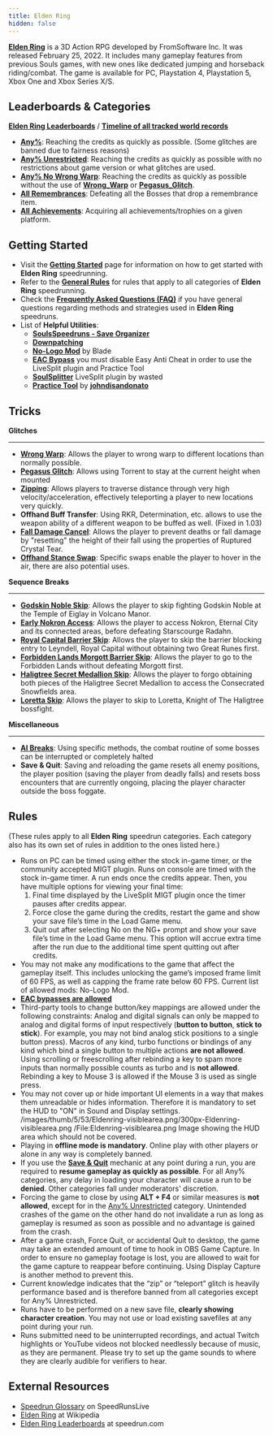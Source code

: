 ```yaml
---
title: Elden Ring
hidden: false
---
```


[**Elden Ring**]() is a 3D Action RPG developed by FromSoftware Inc. It was released February 25, 2022. It includes many gameplay features from previous Souls games, with new ones like dedicated jumping and horseback riding/combat. The game is available for PC, Playstation 4, Playstation 5, Xbox One and Xbox Series X/S.

## Leaderboards & Categories

[**Elden Ring Leaderboards**](https://www.speedrun.com/eldenring) / [**Timeline of all tracked world records**](/index.php?title=Timeline&action=edit&redlink=1)

- [**Any%**](/eldenring/any): Reaching the credits as quickly as possible. (Some glitches are banned due to fairness reasons)
- [**Any% Unrestricted**](/eldenring/any-unrestricted): Reaching the credits as quickly as possible with no restrictions about game version or what glitches are used.
- [**Any% No Wrong Warp**](/eldenring/any-no-wrong-warp): Reaching the credits as quickly as possible without the use of [**Wrong\_Warp**](/eldenring/wrong-warp) or [**Pegasus\_Glitch**](/eldenring/pegasus-glitch).
- [**All Remembrances**](/eldenring/all-remembrances): Defeating all the Bosses that drop a remembrance item.
- [**All Achievements**](/eldenring/all-achievements): Acquiring all achievements/trophies on a given platform.

## Getting Started

- Visit the [**Getting Started**](/eldenring/getting-started) page for information on how to get started with **Elden Ring** speedrunning.
- Refer to the [**General Rules**](/eldenringrules) for rules that apply to all categories of **Elden Ring** speedrunning.
- Check the [**Frequently Asked Questions (FAQ)**](/index.php?title=Frequently_Asked_Questions&action=edit&redlink=1) if you have general questions regarding methods and strategies used in **Elden Ring** speedruns.
- List of **Helpful Utilities**:
  - [**SoulsSpeedruns - Save Organizer**](https://github.com/Kahmul/SoulsSpeedruns-Save-Organizer/releases)
  - [**Downpatching**](/eldenring/downpatching)
  - [**No-Logo Mod**](https://github.com/bladecoding/DarkSouls3RemoveIntroScreens/releases/) by Blade
  - [**EAC Bypass**](/eldenring/eac-bypass) you must disable Easy Anti Cheat in order to use the LiveSplit plugin and Practice Tool
  - [**SoulSplitter**](https://github.com/FrankvdStam/SoulSplitter/wiki/Installation) LiveSplit plugin by wasted
  - [**Practice Tool**](/eldenring/practice-tool) by [**johndisandonato**](//twitch.tv/johndisandonato)

## Tricks

**Glitches**

---

- [**Wrong Warp**](/eldenring/wrong-warp): Allows the player to wrong warp to different locations than normally possible.
- [**Pegasus Glitch**](/eldenring/pegasus-glitch): Allows using Torrent to stay at the current height when mounted
- [**Zipping**](/eldenring/zipping): Allows players to traverse distance through very high velocity/acceleration, effectively teleporting a player to new locations very quickly.
- **Offhand Buff Transfer**: Using RKR, Determination, etc. allows to use the weapon ability of a different weapon to be buffed as well. (Fixed in 1.03)
- [**Fall Damage Cancel**](/eldenring/fall-damage-cancel): Allows the player to prevent deaths or fall damage by "resetting" the height of their fall using the properties of Ruptured Crystal Tear.
- [**Offhand Stance Swap**](/eldenring/offhand-stance-swap): Specific swaps enable the player to hover in the air, there are also potential uses.

**Sequence Breaks**

---

- [**Godskin Noble Skip**](/eldenring/godskin-noble-skip): Allows the player to skip fighting Godskin Noble at the Temple of Eiglay in Volcano Manor.
- [**Early Nokron Access**](/eldenring/early-nokron-access): Allows the player to access Nokron, Eternal City and its connected areas, before defeating Starscourge Radahn.
- [**Royal Capital Barrier Skip**](/eldenring/royal-capital-barrier-skip): Allows the player to skip the barrier blocking entry to Leyndell, Royal Capital without obtaining two Great Runes first.
- [**Forbidden Lands Morgott Barrier Skip**](/eldenring/forbidden-lands-morgott-barrier-skip): Allows the player to go to the Forbidden Lands without defeating Morgott first.
- [**Haligtree Secret Medallion Skip**](/eldenring/haligtree-secret-medallion-skip): Allows the player to forgo obtaining both pieces of the Haligtree Secret Medallion to access the Consecrated Snowfields area.
- [**Loretta Skip**](/eldenring/loretta-skip): Allows the player to skip to Loretta, Knight of The Haligtree bossfight.

**Miscellaneous**

---

- [**AI Breaks**](/eldenring/ai-breaks): Using specific methods, the combat routine of some bosses can be interrupted or completely halted
- **Save & Quit**: Saving and reloading the game resets all enemy positions, the player position (saving the player from deadly falls) and resets boss encounters that are currently ongoing, placing the player character outside the boss foggate.

## Rules

(These rules apply to all **Elden Ring** speedrun categories. Each category also has its own set of rules in addition to the ones listed here.)

- Runs on PC can be timed using either the stock in-game timer, or the community accepted MIGT plugin. Runs on console are timed with the stock in-game timer. A run ends once the credits appear. Then, you have multiple options for viewing your final time:
  1. Final time displayed by the LiveSplit MIGT plugin once the timer pauses after credits appear.
  1. Force close the game during the credits, restart the game and show your save file’s time in the Load Game menu.
  1. Quit out after selecting No on the NG+ prompt and show your save file’s time in the Load Game menu. This option will accrue extra time after the run due to the additional time spent quitting out after credits.
- You may not make any modifications to the game that affect the gameplay itself. This includes unlocking the game’s imposed frame limit of 60 FPS, as well as capping the frame rate below 60 FPS. Current list of allowed mods: No-Logo Mod.
- [**EAC bypasses are allowed**](/eldenring/eac-bypass)
- Third-party tools to change button/key mappings are allowed under the following constraints: Analog and digital signals can only be mapped to analog and digital forms of input respectively (**button to button**, **stick to stick**). For example, you may not bind analog stick positions to a single button press). Macros of any kind, turbo functions or bindings of any kind which bind a single button to multiple actions **are not allowed**. Using scrolling or freescrolling after rebinding a key to spam more inputs than normally possible counts as turbo and is **not allowed**. Rebinding a key to Mouse 3 is allowed if the Mouse 3 is used as single press.
- You may not cover up or hide important UI elements in a way that makes them unreadable or hides information. Therefore it is mandatory to set the HUD to "ON" in Sound and Display settings. /images/thumb/5/53/Eldenring-visiblearea.png/300px-Eldenring-visiblearea.png /File:Eldenring-visiblearea.png Image showing the HUD area which should not be covered.
- Playing in **offline mode is mandatory**. Online play with other players or alone in any way is completely banned.
- If you use the [**Save & Quit**](/eldenring/save-and-quit) mechanic at any point during a run, you are required to **resume gameplay as quickly as possible**. For all Any% categories, any delay in loading your character will cause a run to be **denied**. Other categories fall under moderators' discretion.
- Forcing the game to close by using **ALT + F4** or similar measures is **not allowed**, except for in the [Any% Unrestricted](/eldenring/any-unrestricted) category. Unintended crashes of the game on the other hand do not invalidate a run as long as gameplay is resumed as soon as possible and no advantage is gained from the crash.
- After a game crash, Force Quit, or accidental Quit to desktop, the game may take an extended amount of time to hook in OBS Game Capture. In order to ensure no gameplay footage is lost, you are allowed to wait for the game capture to reappear before continuing. Using Display Capture is another method to prevent this.
- Current knowledge indicates that the “zip” or “teleport” glitch is heavily performance based and is therefore banned from all categories except for Any% Unrestricted.
- Runs have to be performed on a new save file, **clearly showing character creation**. You may not use or load existing savefiles at any point during your run.
- Runs submitted need to be uninterrupted recordings, and actual Twitch highlights or YouTube videos not blocked needlessly because of music, as they are permanent. Please try to set up the game sounds to where they are clearly audible for verifiers to hear.

## External Resources

- [Speedrun Glossary](//www.speedrunslive.com/rules-faq/glossary/) on SpeedRunsLive
- [Elden Ring](//en.wikipedia.org/wiki/Elden_Ring) at Wikipedia
- [Elden Ring Leaderboards](//www.speedrun.com/Elden_Ring) at speedrun.com